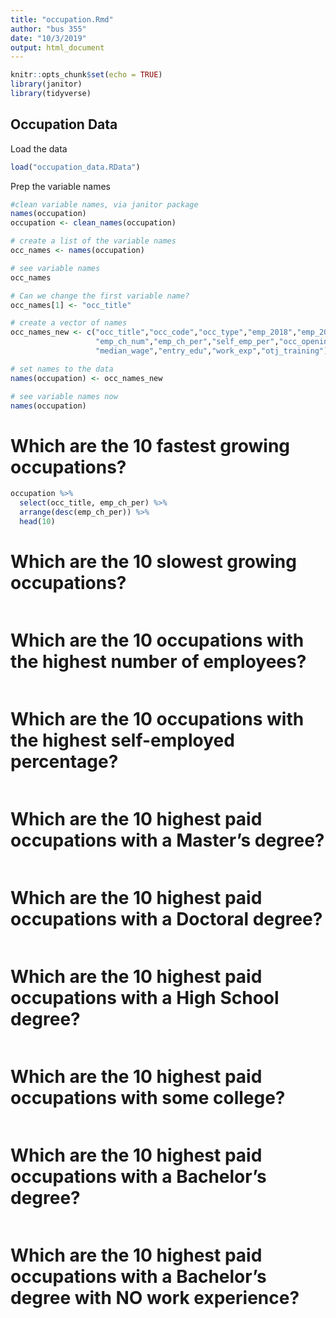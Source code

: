 ```yaml
---
title: "occupation.Rmd"
author: "bus 355"
date: "10/3/2019"
output: html_document
---
```


```r
knitr::opts_chunk$set(echo = TRUE)
library(janitor)
library(tidyverse)

```

## Occupation Data

Load the data
```r
load("occupation_data.RData")

```

Prep the variable names
```r
#clean variable names, via janitor package
names(occupation)
occupation <- clean_names(occupation)

# create a list of the variable names
occ_names <- names(occupation)

# see variable names
occ_names

# Can we change the first variable name?
occ_names[1] <- "occ_title"

# create a vector of names
occ_names_new <- c("occ_title","occ_code","occ_type","emp_2018","emp_2028",
                   "emp_ch_num","emp_ch_per","self_emp_per","occ_openings",
                   "median_wage","entry_edu","work_exp","otj_training")

# set names to the data
names(occupation) <- occ_names_new

# see variable names now
names(occupation)

```



# Which are the 10 fastest growing occupations?
```r
occupation %>%
  select(occ_title, emp_ch_per) %>%
  arrange(desc(emp_ch_per)) %>%
  head(10)
```


# Which are the 10 slowest growing occupations?
```r

```

# Which are the 10 occupations with the highest number of employees?
```r

```

# Which are the 10 occupations with the highest self-employed percentage?
```r

```


# Which are the 10 highest paid occupations with a Master's degree?
```r

```


# Which are the 10 highest paid occupations with a Doctoral degree?
```r

```

# Which are the 10 highest paid occupations with a High School degree?
```r

```

# Which are the 10 highest paid occupations with some college?
```r

```

# Which are the 10 highest paid occupations with a Bachelor's degree?
```r

```

# Which are the 10 highest paid occupations with a Bachelor's degree with NO work experience?
```r

```


